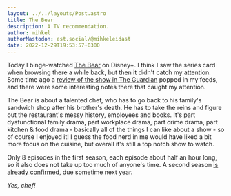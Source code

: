 ```yaml
---
layout: ../../layouts/Post.astro
title: The Bear
description: A TV recommendation.
author: mihkel
authorMastodon: est.social/@mihkeleidast
date: 2022-12-29T19:53:57+0300
---
```


Today I binge-watched [The Bear](https://www.imdb.com/title/tt14452776/) on Disney+. I think I saw the series card when browsing there a while back, but then it didn't catch my attention. Some time ago a [review of the show in The Guardian](https://www.theguardian.com/tv-and-radio/2022/oct/05/the-bear-review-should-you-watch-this-genius-kitchen-drama-immediately-yes-chef) popped in my feeds, and there were some interesting notes there that caught my attention.

The Bear is about a talented chef, who has to go back to his family's sandwich shop after his brother's death. He has to take the reins and figure out the restaurant's messy history, employees and books. It's part dysfunctional family drama, part workplace drama, part crime drama, part kitchen & food drama - basically all of the things I can like about a show - so of course I enjoyed it! I guess the food nerd in me would have liked a bit more focus on the cuisine, but overall it's still a top notch show to watch.

Only 8 episodes in the first season, each episode about half an hour long, so it also does not take up too much of anyone's time. A second season [is already confirmed](https://tvline.com/2022/07/14/the-bear-renewed-season-2-fx-hulu-jeremy-allen-white/), due sometime next year.

_Yes, chef!_
